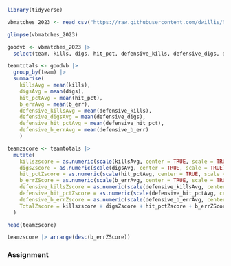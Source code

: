 ```r
library(tidyverse)
```

```r
vbmatches_2023 <- read_csv("https://raw.githubusercontent.com/dwillis/NCAAWomensVolleyballData/main/data/ncaa_womens_volleyball_matchstats_2023.csv")
```

```r
glimpse(vbmatches_2023)
```

```r
goodvb <- vbmatches_2023 |> 
  select(team, kills, digs, hit_pct, defensive_kills, defensive_digs, defensive_hit_pct, b_err, defensive_b_err)
```

```r
teamtotals <- goodvb |> 
  group_by(team) |> 
  summarise(
    killsAvg = mean(kills), 
    digsAvg = mean(digs), 
    hit_pctAvg = mean(hit_pct),
    b_errAvg = mean(b_err),
    defensive_killsAvg = mean(defensive_kills),
    defensive_digsAvg = mean(defensive_digs),
    defensive_hit_pctAvg = mean(defensive_hit_pct),
    defensive_b_errAvg = mean(defensive_b_err)
    ) 
```


```r
teamzscore <- teamtotals |> 
  mutate(
    killszscore = as.numeric(scale(killsAvg, center = TRUE, scale = TRUE)),
    digsZscore = as.numeric(scale(digsAvg, center = TRUE, scale = TRUE)),
    hit_pctZscore = as.numeric(scale(hit_pctAvg, center = TRUE, scale = TRUE)),
    b_errZScore = as.numeric(scale(b_errAvg, center = TRUE, scale = TRUE)) * -1,
    defensive_killsZscore = as.numeric(scale(defensive_killsAvg, center = TRUE, scale = TRUE)) *-1,
    defensive_hit_pctZscore = as.numeric(scale(defensive_hit_pctAvg, center = TRUE, scale = TRUE)) *-1,
    defensive_b_errZscore = as.numeric(scale(defensive_b_errAvg, center = TRUE, scale = TRUE)) * -1, 
    TotalZscore = killszscore + digsZscore + hit_pctZscore + b_errZScore + defensive_killsZscore + defensive_hit_pctZscore + defensive_b_errZscore
  )  
```


```r
head(teamzscore)
```

```r
teamzscore |> arrange(desc(b_errZScore))
```
### Assignment

